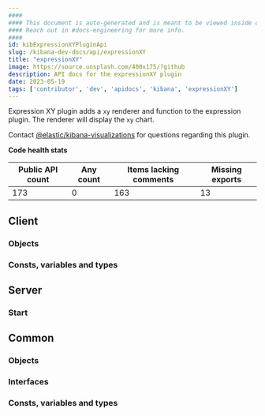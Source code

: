 ```yaml
---
####
#### This document is auto-generated and is meant to be viewed inside our experimental, new docs system.
#### Reach out in #docs-engineering for more info.
####
id: kibExpressionXYPluginApi
slug: /kibana-dev-docs/api/expressionXY
title: "expressionXY"
image: https://source.unsplash.com/400x175/?github
description: API docs for the expressionXY plugin
date: 2023-05-19
tags: ['contributor', 'dev', 'apidocs', 'kibana', 'expressionXY']
---
```


Expression XY plugin adds a `xy` renderer and function to the expression plugin. The renderer will display the `xy` chart.

Contact [@elastic/kibana-visualizations](https://github.com/orgs/elastic/teams/kibana-visualizations) for questions regarding this plugin.

**Code health stats**

| Public API count  | Any count | Items lacking comments | Missing exports |
|-------------------|-----------|------------------------|-----------------|
| 173 | 0 | 163 | 13 |

## Client

### Objects
<DocDefinitionList data={expressionXYObj.client.objects}/>

### Consts, variables and types
<DocDefinitionList data={expressionXYObj.client.misc}/>

## Server

### Start
<DocDefinitionList data={[expressionXYObj.server.start]}/>

## Common

### Objects
<DocDefinitionList data={expressionXYObj.common.objects}/>

### Interfaces
<DocDefinitionList data={expressionXYObj.common.interfaces}/>

### Consts, variables and types
<DocDefinitionList data={expressionXYObj.common.misc}/>

